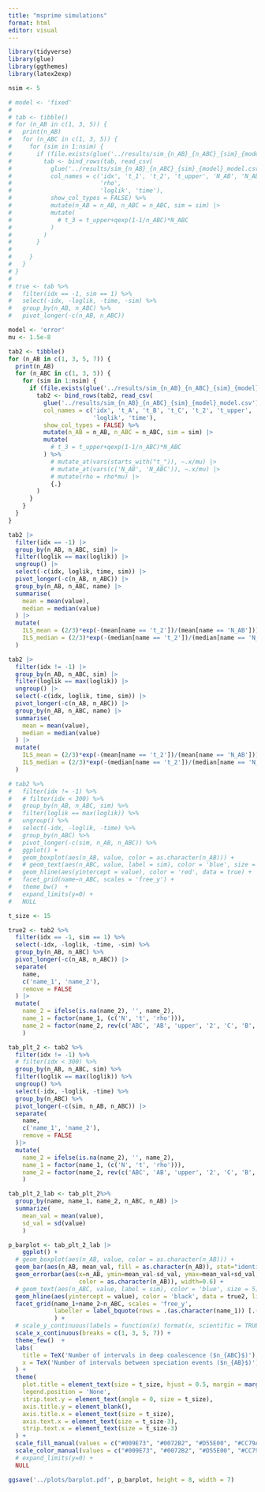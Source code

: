 ```yaml
---
title: "msprime simulations"
format: html
editor: visual
---
```


```r

library(tidyverse)
library(glue)
library(ggthemes)
library(latex2exp)

```

```r

nsim <- 5

# model <- 'fixed'
# 
# tab <- tibble()
# for (n_AB in c(1, 3, 5)) {
#   print(n_AB)
#   for (n_ABC in c(1, 3, 5)) {
#     for (sim in 1:nsim) {
#       if (file.exists(glue('../results/sim_{n_AB}_{n_ABC}_{sim}_{model}_model.csv'))) {
#         tab <- bind_rows(tab, read_csv(
#           glue('../results/sim_{n_AB}_{n_ABC}_{sim}_{model}_model.csv'), 
#           col_names = c('idx', 't_1', 't_2', 't_upper', 'N_AB', 'N_ABC', 
#                         'rho', 
#                         'loglik', 'time'),
#           show_col_types = FALSE) %>% 
#           mutate(n_AB = n_AB, n_ABC = n_ABC, sim = sim) |> 
#           mutate(
#             # t_3 = t_upper+qexp(1-1/n_ABC)*N_ABC
#           )
#         )
#       }
#       
#     }
#   }
# }
# 
# true <- tab %>% 
#   filter(idx == -1, sim == 1) %>% 
#   select(-idx, -loglik, -time, -sim) %>% 
#   group_by(n_AB, n_ABC) %>% 
#   pivot_longer(-c(n_AB, n_ABC)) 

model <- 'error'
mu <- 1.5e-8

tab2 <- tibble()
for (n_AB in c(1, 3, 5, 7)) {
  print(n_AB)
  for (n_ABC in c(1, 3, 5)) {
    for (sim in 1:nsim) {
      if (file.exists(glue('../results/sim_{n_AB}_{n_ABC}_{sim}_{model}_model.csv'))) {
        tab2 <- bind_rows(tab2, read_csv(
          glue('../results/sim_{n_AB}_{n_ABC}_{sim}_{model}_model.csv'), 
          col_names = c('idx', 't_A', 't_B', 't_C', 't_2', 't_upper', 'N_AB', 'N_ABC', 'rho', 
                        'loglik', 'time'),
          show_col_types = FALSE) %>% 
          mutate(n_AB = n_AB, n_ABC = n_ABC, sim = sim) |> 
          mutate(
            # t_3 = t_upper+qexp(1-1/n_ABC)*N_ABC
          ) %>%
            # mutate_at(vars(starts_with("t_")), ~.x/mu) |> 
            # mutate_at(vars(c('N_AB', 'N_ABC')), ~.x/mu) |> 
            # mutate(rho = rho*mu) |> 
            {.}
        )
      }
    }
  }
}


```

```r

tab2 |> 
  filter(idx == -1) |> 
  group_by(n_AB, n_ABC, sim) |> 
  filter(loglik == max(loglik)) |> 
  ungroup() |> 
  select(-c(idx, loglik, time, sim)) |> 
  pivot_longer(-c(n_AB, n_ABC)) |> 
  group_by(n_AB, n_ABC, name) |> 
  summarise(
    mean = mean(value),
    median = median(value)
  ) |> 
  mutate(
    ILS_mean = (2/3)*exp(-(mean[name == 't_2'])/(mean[name == 'N_AB'])),
    ILS_median = (2/3)*exp(-(median[name == 't_2'])/(median[name == 'N_AB']))
  )

tab2 |> 
  filter(idx != -1) |> 
  group_by(n_AB, n_ABC, sim) |> 
  filter(loglik == max(loglik)) |> 
  ungroup() |> 
  select(-c(idx, loglik, time, sim)) |> 
  pivot_longer(-c(n_AB, n_ABC)) |> 
  group_by(n_AB, n_ABC, name) |> 
  summarise(
    mean = mean(value),
    median = median(value)
  ) |> 
  mutate(
    ILS_mean = (2/3)*exp(-(mean[name == 't_2'])/(mean[name == 'N_AB'])),
    ILS_median = (2/3)*exp(-(median[name == 't_2'])/(median[name == 'N_AB']))
  )

```

```r


# tab2 %>% 
#   filter(idx != -1) %>% 
#   # filter(idx < 300) %>% 
#   group_by(n_AB, n_ABC, sim) %>% 
#   filter(loglik == max(loglik)) %>% 
#   ungroup() %>% 
#   select(-idx, -loglik, -time) %>% 
#   group_by(n_ABC) %>% 
#   pivot_longer(-c(sim, n_AB, n_ABC)) %>% 
#   ggplot() +
#   geom_boxplot(aes(n_AB, value, color = as.character(n_AB))) +
#   # geom_text(aes(n_ABC, value, label = sim), color = 'blue', size = 5) +
#   geom_hline(aes(yintercept = value), color = 'red', data = true) +
#   facet_grid(name~n_ABC, scales = 'free_y') + 
#   theme_bw()  +
#   expand_limits(y=0) +
#   NULL

t_size <- 15

true2 <- tab2 %>% 
  filter(idx == -1, sim == 1) %>% 
  select(-idx, -loglik, -time, -sim) %>% 
  group_by(n_AB, n_ABC) %>% 
  pivot_longer(-c(n_AB, n_ABC)) |> 
  separate(
    name,
    c('name_1', 'name_2'),
    remove = FALSE
  ) |> 
  mutate(
    name_2 = ifelse(is.na(name_2), '', name_2),
    name_1 = factor(name_1, (c('N', 't', 'rho'))),
    name_2 = factor(name_2, rev(c('ABC', 'AB', 'upper', '2', 'C', 'B', 'A', '')))
    ) 

tab_plt_2 <- tab2 %>% 
  filter(idx != -1) %>% 
  # filter(idx < 300) %>% 
  group_by(n_AB, n_ABC, sim) %>% 
  filter(loglik == max(loglik)) %>% 
  ungroup() %>% 
  select(-idx, -loglik, -time) %>% 
  group_by(n_ABC) %>% 
  pivot_longer(-c(sim, n_AB, n_ABC)) |> 
  separate(
    name,
    c('name_1', 'name_2'),
    remove = FALSE
  )|> 
  mutate(
    name_2 = ifelse(is.na(name_2), '', name_2),
    name_1 = factor(name_1, (c('N', 't', 'rho'))),
    name_2 = factor(name_2, rev(c('ABC', 'AB', 'upper', '2', 'C', 'B', 'A', '')))
    ) 

tab_plt_2_lab <- tab_plt_2%>% 
  group_by(name, name_1, name_2, n_ABC, n_AB) |> 
  summarize(
    mean_val = mean(value),
    sd_val = sd(value)
    )

p_barplot <- tab_plt_2_lab |> 
    ggplot() +
  # geom_boxplot(aes(n_AB, value, color = as.character(n_AB))) +
  geom_bar(aes(n_AB, mean_val, fill = as.character(n_AB)), stat="identity", alpha = 0.4) +
  geom_errorbar(aes(x=n_AB, ymin=mean_val-sd_val, ymax=mean_val+sd_val, 
                    color = as.character(n_AB)), width=0.6) +
  # geom_text(aes(n_ABC, value, label = sim), color = 'blue', size = 5) +
  geom_hline(aes(yintercept = value), color = 'black', data = true2, linetype = 2) +
  facet_grid(name_1+name_2~n_ABC, scales = 'free_y',
             labeller = label_bquote(rows = .(as.character(name_1)) [.(as.character(name_2))])
             ) + 
  # scale_y_continuous(labels = function(x) format(x, scientific = TRUE)) + 
  scale_x_continuous(breaks = c(1, 3, 5, 7)) + 
  theme_few()  +
  labs(
    title = TeX('Number of intervals in deep coalescence ($n_{ABC}$)'),
    x = TeX('Number of intervals between speciation events ($n_{AB}$)')
  ) +
  theme(
    plot.title = element_text(size = t_size, hjust = 0.5, margin = margin()),
    legend.position = 'None',
    strip.text.y = element_text(angle = 0, size = t_size),
    axis.title.y = element_blank(),
    axis.title.x = element_text(size = t_size),
    axis.text.x = element_text(size = t_size-3),
    strip.text.x = element_text(size = t_size-3)
  ) +
  scale_fill_manual(values = c("#009E73", "#0072B2", "#D55E00", "#CC79A7")) +
  scale_color_manual(values = c("#009E73", "#0072B2", "#D55E00", "#CC79A7")) +
  # expand_limits(y=0) +
  NULL

ggsave('../plots/barplot.pdf', p_barplot, height = 8, width = 7)

```
